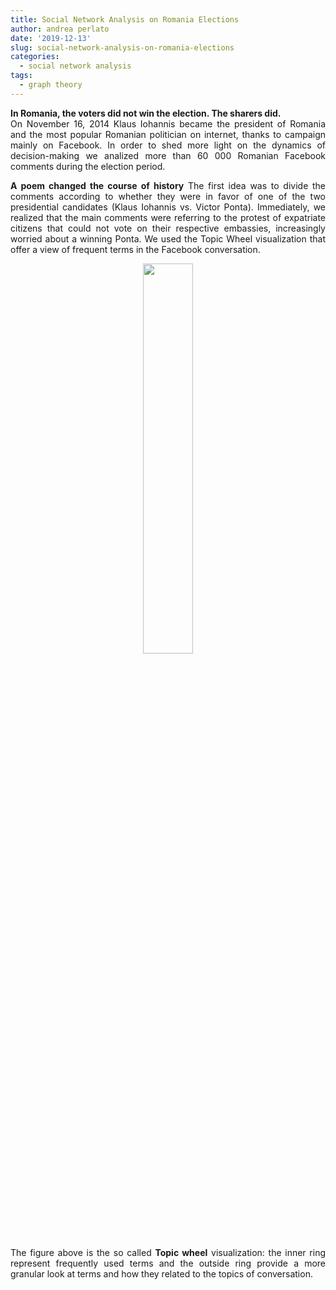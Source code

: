 ```yaml
---
title: Social Network Analysis on Romania Elections
author: andrea perlato
date: '2019-12-13'
slug: social-network-analysis-on-romania-elections
categories:
  - social network analysis
tags:
  - graph theory
---
```


<style>
body {
text-align: justify}
</style>

**In Romania, the voters did not win the election. The sharers did.** </br>
On November 16, 2014 Klaus Iohannis became the president of Romania and the most popular Romanian politician on internet, thanks to campaign mainly on Facebook.
In order to shed more light on the dynamics of decision-making we analized more than 60 000 Romanian Facebook comments during the election period.

**A poem changed the course of history**
The first idea was to divide the comments according to whether they were in favor of one of the two presidential candidates (Klaus Iohannis vs. Victor Ponta). Immediately, we realized that the main comments were referring to the protest of expatriate citizens that could not vote on their respective embassies, increasingly worried about a winning Ponta. We used the Topic Wheel visualization that offer a view of frequent terms in the Facebook conversation.

<center>
![](/img/topic wheel.png){width=40%}
</center>

The figure above is the so called **Topic wheel** visualization: the inner ring represent frequently used terms and the outside ring provide a more granular look at terms and how they related to the topics of conversation.
